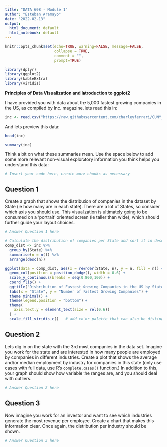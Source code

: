 ```yaml
---
title: "DATA 608 - Module 1"
author: "Esteban Aramayo"
date: "2022-02-13"
output:
  html_document: default
  html_notebook: default
---
```


```r
knitr::opts_chunk$set(echo=TRUE, warning=FALSE, message=FALSE,
                      collapse = TRUE,
                      comment = "",
                      prompt=TRUE)
```

```r
library(dplyr)
library(ggplot2)
library(kableExtra)
library(viridis)
```




**Principles of Data Visualization and Introduction to ggplot2**

I have provided you with data about the 5,000 fastest growing companies in the US, as compiled by Inc. magazine. lets read this in:

```r

inc <- read.csv("https://raw.githubusercontent.com/charleyferrari/CUNY_DATA_608/master/module1/Data/inc5000_data.csv", header= TRUE)

```

And lets preview this data:

```r

head(inc)

```
```r

summary(inc)

```

Think a bit on what these summaries mean. Use the space below to add some more relevant non-visual exploratory information you think helps you understand this data:

```r

# Insert your code here, create more chunks as necessary

```

## Question 1

Create a graph that shows the distribution of companies in the dataset by State (ie how many are in each state). There are a lot of States, so consider which axis you should use. This visualization is ultimately going to be consumed on a 'portrait' oriented screen (ie taller than wide), which should further guide your layout choices.

```r

# Answer Question 1 here

# Calculate the distribution of companies per State and sort it in descending order
comp_dist <- inc %>%
  group_by(State) %>%
  summarise(n = n()) %>%
  arrange(desc(n))

ggplot(data = comp_dist, aes(x = reorder(State, n), y = n, fill = n)) +
  geom_col(position = position_dodge(), width = 0.6) +
  scale_y_continuous(breaks = seq(0,800,100)) +
  coord_flip() +
  ggtitle("Disbribution of Fastest Growing Companies in the US by State") +
  labs(x = "State", y = "Number of Fastest Growing Companies") +
  theme_minimal() +
  theme(legend.position = "bottom") +
  theme(
    axis.text.y = element_text(size = rel(0.6))
  ) +
  scale_fill_viridis_c()   # add color palette that can also be distinguished by colorblind viewers

```

## Question 2

Lets dig in on the state with the 3rd most companies in the data set. Imagine you work for the state and are interested in how many people are employed by companies in different industries. Create a plot that shows the average and/or median employment by industry for companies in this state (only use cases with full data, use R's `complete.cases()` function.) In addition to this, your graph should show how variable the ranges are, and you should deal with outliers.

```r

# Answer Question 2 here

```

## Question 3

Now imagine you work for an investor and want to see which industries generate the most revenue per employee. Create a chart that makes this information clear. Once again, the distribution per industry should be shown.

```r

# Answer Question 3 here

```


